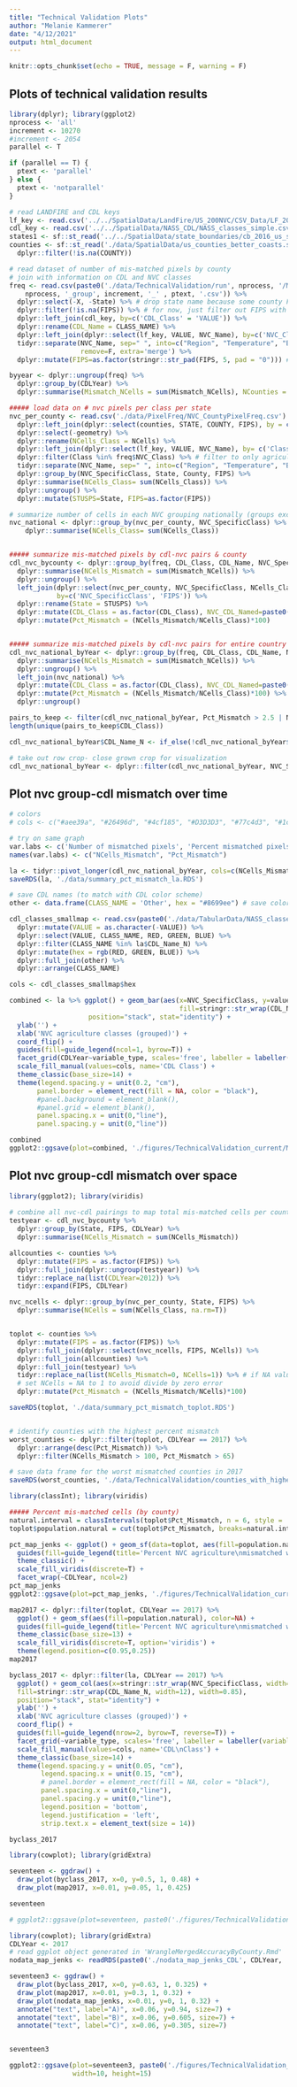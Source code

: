 ```yaml
---
title: "Technical Validation Plots"
author: "Melanie Kammerer"
date: "4/12/2021"
output: html_document
---
```


```r
knitr::opts_chunk$set(echo = TRUE, message = F, warning = F)
```

## Plots of technical validation results

```r
library(dplyr); library(ggplot2)
nprocess <- 'all'
increment <- 10270
#increment <- 2054
parallel <- T

if (parallel == T) {
  ptext <- 'parallel'
} else {
  ptext <- 'notparallel'
}

# read LANDFIRE and CDL keys
lf_key <- read.csv('../../SpatialData/LandFire/US_200NVC/CSV_Data/LF_200NVC_05142020.csv')
cdl_key <- read.csv('../../SpatialData/NASS_CDL/NASS_classes_simple.csv')
states1 <- sf::st_read('../../SpatialData/state_boundaries/cb_2016_us_state_500k.shp') 
counties <- sf::st_read('./data/SpatialData/us_counties_better_coasts.shp') %>%
  dplyr::filter(!is.na(COUNTY))

# read dataset of number of mis-matched pixels by county
# join with information on CDL and NVC classes
freq <- read.csv(paste0('./data/TechnicalValidation/run', nprocess, '/Mismatched_Cells_byCounty_run', 
    nprocess, '_group', increment, '_' , ptext, '.csv')) %>%
  dplyr::select(-X, -State) %>% # drop state name because some county FIPS codes and State names to not match (tile from close to state boundary)
  dplyr::filter(!is.na(FIPS)) %>% # for now, just filter out FIPS with NA values
  dplyr::left_join(cdl_key, by=c('CDL_Class' = 'VALUE')) %>%
  dplyr::rename(CDL_Name = CLASS_NAME) %>%
  dplyr::left_join(dplyr::select(lf_key, VALUE, NVC_Name), by=c('NVC_Class' = 'VALUE')) %>%
  tidyr::separate(NVC_Name, sep=" ", into=c("Region", "Temperature", "Biome", "NVC_SpecificClass"), 
                  remove=F, extra='merge') %>%
  dplyr::mutate(FIPS=as.factor(stringr::str_pad(FIPS, 5, pad = "0"))) # convert FIPS to factor and add leading zeros to match county shp

byyear <- dplyr::ungroup(freq) %>%
  dplyr::group_by(CDLYear) %>%
  dplyr::summarise(Mismatch_NCells = sum(Mismatch_NCells), NCounties = length(unique(FIPS)))

##### load data on # nvc pixels per class per state
nvc_per_county <- read.csv('./data/PixelFreq/NVC_CountyPixelFreq.csv') %>%
  dplyr::left_join(dplyr::select(counties, STATE, COUNTY, FIPS), by = c('State'='STATE', 'County'='COUNTY')) %>%
  dplyr::select(-geometry) %>%
  dplyr::rename(NCells_Class = NCells) %>%
  dplyr::left_join(dplyr::select(lf_key, VALUE, NVC_Name), by= c('Class'= 'VALUE')) %>% # add landfire class names
  dplyr::filter(Class %in% freq$NVC_Class) %>% # filter to only agriculture classes
  tidyr::separate(NVC_Name, sep=" ", into=c("Region", "Temperature", "Biome", "NVC_SpecificClass"), remove=F, extra='merge') %>% # create grouped NVC name (removes east/west and warm/cool designations)
  dplyr::group_by(NVC_SpecificClass, State, County, FIPS) %>%
  dplyr::summarise(NCells_Class= sum(NCells_Class)) %>%
  dplyr::ungroup() %>%
  dplyr::mutate(STUSPS=State, FIPS=as.factor(FIPS))

# summarize number of cells in each NVC grouping nationally (groups exclude region and temperature)
nvc_national <- dplyr::group_by(nvc_per_county, NVC_SpecificClass) %>%
    dplyr::summarise(NCells_Class= sum(NCells_Class))


##### summarize mis-matched pixels by cdl-nvc pairs & county
cdl_nvc_bycounty <- dplyr::group_by(freq, CDL_Class, CDL_Name, NVC_SpecificClass, CDLYear, FIPS) %>%
  dplyr::summarise(NCells_Mismatch = sum(Mismatch_NCells)) %>%
  dplyr::ungroup() %>%
  left_join(dplyr::select(nvc_per_county, NVC_SpecificClass, NCells_Class, STUSPS, FIPS),
            by=c('NVC_SpecificClass', 'FIPS')) %>%
  dplyr::rename(State = STUSPS) %>%
  dplyr::mutate(CDL_Class = as.factor(CDL_Class), NVC_CDL_Named=paste0(NVC_SpecificClass, "_", CDL_Name)) %>%
  dplyr::mutate(Pct_Mismatch = (NCells_Mismatch/NCells_Class)*100)


##### summarize mis-matched pixels by cdl-nvc pairs for entire country
cdl_nvc_national_byYear <- dplyr::group_by(freq, CDL_Class, CDL_Name, NVC_SpecificClass, CDLYear) %>%
  dplyr::summarise(NCells_Mismatch = sum(Mismatch_NCells)) %>%
  dplyr::ungroup() %>%
  left_join(nvc_national) %>%
  dplyr::mutate(CDL_Class = as.factor(CDL_Class), NVC_CDL_Named=paste0(NVC_SpecificClass, "_", CDL_Name)) %>%
  dplyr::mutate(Pct_Mismatch = (NCells_Mismatch/NCells_Class)*100) %>%
  dplyr::ungroup()

pairs_to_keep <- filter(cdl_nvc_national_byYear, Pct_Mismatch > 2.5 | NCells_Mismatch > 3000000)
length(unique(pairs_to_keep$CDL_Class))

cdl_nvc_national_byYear$CDL_Name_N <- if_else(!cdl_nvc_national_byYear$CDL_Class %in% pairs_to_keep$CDL_Class, 'Other', cdl_nvc_national_byYear$CDL_Name)

# take out row crop- close grown crop for visualization
cdl_nvc_national_byYear <- dplyr::filter(cdl_nvc_national_byYear, NVC_SpecificClass != "Row Crop - Close Grown Crop")

```

## Plot nvc group-cdl mismatch over time
```r
# colors
# cols <- c("#aee39a", "#26496d", "#4cf185", "#D3D3D3", "#77c4d3", "#1c5e39", "#bce333", "#572b9e", "#8699ee", "#9f0b64", "#f597fa", "#6c3357", "#6e9d50")

# try on same graph
var.labs <- c('Number of mismatched pixels', 'Percent mismatched pixels')
names(var.labs) <- c("NCells_Mismatch", "Pct_Mismatch")

la <- tidyr::pivot_longer(cdl_nvc_national_byYear, cols=c(NCells_Mismatch, Pct_Mismatch), names_to='variable_type')
saveRDS(la, './data/summary_pct_mismatch_la.RDS')

# save CDL names (to match with CDL color scheme)
other <- data.frame(CLASS_NAME = 'Other', hex = "#8699ee") # save color code for 'Other' class

cdl_classes_smallmap <- read.csv(paste0('./data/TabularData/NASS_classes_pasture_is_arable.csv')) %>% 
  dplyr::mutate(VALUE = as.character(-VALUE)) %>%
  dplyr::select(VALUE, CLASS_NAME, RED, GREEN, BLUE) %>%
  dplyr::filter(CLASS_NAME %in% la$CDL_Name_N) %>%
  dplyr::mutate(hex = rgb(RED, GREEN, BLUE)) %>%
  dplyr::full_join(other) %>%
  dplyr::arrange(CLASS_NAME)

cols <- cdl_classes_smallmap$hex

combined <- la %>% ggplot() + geom_bar(aes(x=NVC_SpecificClass, y=value, 
                                           fill=stringr::str_wrap(CDL_Name_N, width=12)), 
                    position="stack", stat="identity") +
  ylab('') +
  xlab('NVC agriculture classes (grouped)') +
  coord_flip() +
  guides(fill=guide_legend(ncol=1, byrow=T)) +
  facet_grid(CDLYear~variable_type, scales='free', labeller = labeller(variable_type=var.labs)) +
  scale_fill_manual(values=cols, name='CDL Class') +
  theme_classic(base_size=14) +
  theme(legend.spacing.y = unit(0.2, "cm"),
       panel.border = element_rect(fill = NA, color = "black"),
       #panel.background = element_blank(), 
       #panel.grid = element_blank(), 
       panel.spacing.x = unit(0,"line"),
       panel.spacing.y = unit(0,"line"))

combined
ggplot2::ggsave(plot=combined, './figures/TechnicalValidation_current/MismatchedPixels_2012_to_2021.pdf', width=12, height=14)
```

## Plot nvc group-cdl mismatch over space
```r
library(ggplot2); library(viridis)
  
# combine all nvc-cdl pairings to map total mis-matched cells per county
testyear <- cdl_nvc_bycounty %>%
  dplyr::group_by(State, FIPS, CDLYear) %>%
  dplyr::summarise(NCells_Mismatch = sum(NCells_Mismatch))

allcounties <- counties %>%
  dplyr::mutate(FIPS = as.factor(FIPS)) %>%
  dplyr::full_join(dplyr::ungroup(testyear)) %>%
  tidyr::replace_na(list(CDLYear=2012)) %>%
  tidyr::expand(FIPS, CDLYear)

nvc_ncells <- dplyr::group_by(nvc_per_county, State, FIPS) %>%
  dplyr::summarise(NCells = sum(NCells_Class, na.rm=T))


toplot <- counties %>%
  dplyr::mutate(FIPS = as.factor(FIPS)) %>%
  dplyr::full_join(dplyr::select(nvc_ncells, FIPS, NCells)) %>%
  dplyr::full_join(allcounties) %>%
  dplyr::full_join(testyear) %>%
  tidyr::replace_na(list(NCells_Mismatch=0, NCells=1)) %>% # if NA value for NCells_Mismatch, assume no mismatched pixels for that year-county combo
  # set NCells = NA to 1 to avoid divide by zero error
  dplyr::mutate(Pct_Mismatch = (NCells_Mismatch/NCells)*100)

saveRDS(toplot, './data/summary_pct_mismatch_toplot.RDS')


# identify counties with the highest percent mismatch
worst_counties <- dplyr::filter(toplot, CDLYear == 2017) %>%
  dplyr::arrange(desc(Pct_Mismatch)) %>%
  dplyr::filter(NCells_Mismatch > 100, Pct_Mismatch > 65)

# save data frame for the worst mismatched counties in 2017
saveRDS(worst_counties, './data/TechnicalValidation/counties_with_highest_mismatch_2017.rds')

library(classInt); library(viridis)

##### Percent mis-matched cells (by county)
natural.interval = classIntervals(toplot$Pct_Mismatch, n = 6, style = 'jenks')$brks
toplot$population.natural = cut(toplot$Pct_Mismatch, breaks=natural.interval, include.lowest = TRUE)

pct_map_jenks <- ggplot() + geom_sf(data=toplot, aes(fill=population.natural), color=NA) +  
  guides(fill=guide_legend(title='Percent NVC agriculture\nmismatched with CDL')) +
  theme_classic() + 
  scale_fill_viridis(discrete=T) +
  facet_wrap(~CDLYear, ncol=2)
pct_map_jenks
ggplot2::ggsave(plot=pct_map_jenks, './figures/TechnicalValidation_current/MismatchedPixels_ByCounty_2012_to_2021.pdf', width=10, height=12)

```

```r
map2017 <- dplyr::filter(toplot, CDLYear == 2017) %>%
  ggplot() + geom_sf(aes(fill=population.natural), color=NA) +  
  guides(fill=guide_legend(title='Percent NVC agriculture\nmismatched with CDL')) +
  theme_classic(base_size=13) + 
  scale_fill_viridis(discrete=T, option='viridis') +
  theme(legend.position=c(0.95,0.25))
map2017 

byclass_2017 <- dplyr::filter(la, CDLYear == 2017) %>% 
  ggplot() + geom_col(aes(x=stringr::str_wrap(NVC_SpecificClass, width=12), y=value, 
  fill=stringr::str_wrap(CDL_Name_N, width=12), width=0.85), 
  position="stack", stat="identity") +
  ylab('') +
  xlab('NVC agriculture classes (grouped)') +
  coord_flip() +
  guides(fill=guide_legend(nrow=2, byrow=T, reverse=T)) +
  facet_grid(~variable_type, scales='free', labeller = labeller(variable_type=var.labs)) +
  scale_fill_manual(values=cols, name='CDL\nClass') +
  theme_classic(base_size=14) +
  theme(legend.spacing.y = unit(0.05, "cm"),
        legend.spacing.x = unit(0.15, "cm"),
        # panel.border = element_rect(fill = NA, color = "black"),
        panel.spacing.x = unit(0,"line"),
        panel.spacing.y = unit(0,"line"),
        legend.position = 'bottom', 
        legend.justification = 'left',
        strip.text.x = element_text(size = 14))

byclass_2017 
```

```r
library(cowplot); library(gridExtra)

seventeen <- ggdraw() +
  draw_plot(byclass_2017, x=0, y=0.5, 1, 0.48) +
  draw_plot(map2017, x=0.01, y=0.05, 1, 0.425)

seventeen

# ggplot2::ggsave(plot=seventeen, paste0('./figures/TechnicalValidation_current/CombinedFigMap_MismatchedPixels_', CDLYear, 'Only.pdf'), width=10, height=11)

```

```r
library(cowplot); library(gridExtra)
CDLYear <- 2017
# read ggplot object generated in 'WrangleMergedAccuracyByCounty.Rmd'
nodata_map_jenks <- readRDS(paste0('./nodata_map_jenks_CDL', CDLYear, '.rds'))

seventeen3 <- ggdraw() +
  draw_plot(byclass_2017, x=0, y=0.63, 1, 0.325) +
  draw_plot(map2017, x=0.01, y=0.3, 1, 0.32) +
  draw_plot(nodata_map_jenks, x=0.01, y=0, 1, 0.32) +
  annotate("text", label="A)", x=0.06, y=0.94, size=7) +
  annotate("text", label="B)", x=0.06, y=0.605, size=7) +
  annotate("text", label="C)", x=0.06, y=0.305, size=7)


seventeen3

ggplot2::ggsave(plot=seventeen3, paste0('./figures/TechnicalValidation_current/CombinedFigMap3Panel_MismatchedPixels_', CDLYear, 'Only.pdf'),
                width=10, height=15)
```




